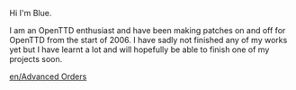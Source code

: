 Hi I'm Blue.

I am an OpenTTD enthusiast and have been making patches on and off for OpenTTD from the start of 2006.  I have sadly not finished any of my works yet but I have learnt a lot and will hopefully be able to finish one of my projects soon.   

[[en/Advanced Orders]]